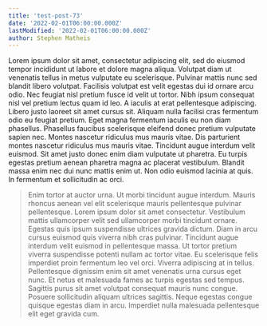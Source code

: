 ```yaml
---
title: 'test-post-73'
date: '2022-02-01T06:00:00.000Z'
lastModified: '2022-02-01T06:00:00.000Z'
author: Stephen Matheis
---
```


Lorem ipsum dolor sit amet, consectetur adipiscing elit, sed do eiusmod tempor incididunt ut labore et dolore magna aliqua. Volutpat diam ut venenatis tellus in metus vulputate eu scelerisque. Pulvinar mattis nunc sed blandit libero volutpat. Facilisis volutpat est velit egestas dui id ornare arcu odio. Nec feugiat nisl pretium fusce id velit ut tortor. Nibh ipsum consequat nisl vel pretium lectus quam id leo. A iaculis at erat pellentesque adipiscing. Libero justo laoreet sit amet cursus sit. Aliquam nulla facilisi cras fermentum odio eu feugiat pretium. Eget magna fermentum iaculis eu non diam phasellus. Phasellus faucibus scelerisque eleifend donec pretium vulputate sapien nec. Montes nascetur ridiculus mus mauris vitae. Dis parturient montes nascetur ridiculus mus mauris vitae. Tincidunt augue interdum velit euismod. Sit amet justo donec enim diam vulputate ut pharetra. Eu turpis egestas pretium aenean pharetra magna ac placerat vestibulum. Blandit massa enim nec dui nunc mattis enim ut. Non odio euismod lacinia at quis. In fermentum et sollicitudin ac orci.

> Enim tortor at auctor urna. Ut morbi tincidunt augue interdum. Mauris rhoncus aenean vel elit scelerisque mauris pellentesque pulvinar pellentesque. Lorem ipsum dolor sit amet consectetur. Vestibulum mattis ullamcorper velit sed ullamcorper morbi tincidunt ornare. Egestas quis ipsum suspendisse ultrices gravida dictum. Diam in arcu cursus euismod quis viverra nibh cras pulvinar. Tincidunt augue interdum velit euismod in pellentesque massa. Ut tortor pretium viverra suspendisse potenti nullam ac tortor vitae. Eu scelerisque felis imperdiet proin fermentum leo vel orci. Viverra adipiscing at in tellus. Pellentesque dignissim enim sit amet venenatis urna cursus eget nunc. Et netus et malesuada fames ac turpis egestas sed tempus. Sagittis purus sit amet volutpat consequat mauris nunc congue. Posuere sollicitudin aliquam ultrices sagittis. Neque egestas congue quisque egestas diam in arcu. Imperdiet nulla malesuada pellentesque elit eget gravida cum.
